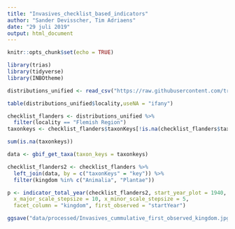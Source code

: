 ```yaml
---
title: "Invasives_checklist_based_indicators"
author: "Sander Devisscher, Tim Adriaens"
date: "29 juli 2019"
output: html_document
---
```


```r
knitr::opts_chunk$set(echo = TRUE)
```

```r
library(trias)
library(tidyverse)
library(INBOtheme)
```

```r
distributions_unified <- read_csv("https://raw.githubusercontent.com/trias-project/unified-checklist/include-distribution-regions/data/interim/distributions_unified.csv")
```

```r
table(distributions_unified$locality,useNA = "ifany")

checklist_flanders <- distributions_unified %>% 
  filter(locality == "Flemish Region")
taxonkeys <- checklist_flanders$taxonKeys[!is.na(checklist_flanders$taxonKeys)]

sum(is.na(taxonkeys))

data <- gbif_get_taxa(taxon_keys = taxonkeys)

checklist_flanders2 <- checklist_flanders %>% 
  left_join(data, by = c("taxonKeys" = "key")) %>% 
  filter(kingdom %in% c("Animalia", "Plantae"))

p <- indicator_total_year(checklist_flanders2, start_year_plot = 1940,
  x_major_scale_stepsize = 10, x_minor_scale_stepsize = 5,
  facet_column = "kingdom", first_observed = "startYear")

ggsave("data/processed/Invasives_cummulative_first_observed_kingdom.jpg", plot = p )
```
 
